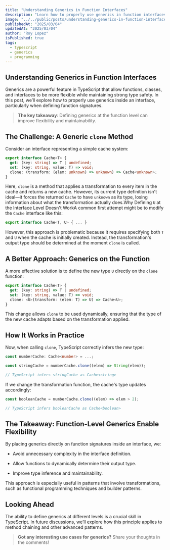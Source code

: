 ```yaml
---
title: "Understanding Generics in Function Interfaces"
description: "Learn how to properly use generics in function interfaces in TypeScript. This guide explores defining generics at the function level for better flexibility and type safety."
image: "../../public/posts/understanding-generics-in-function-interfaces.jpg"
publishedAt: "2025/03/04"
updatedAt: "2025/03/04"
author: "Roy Lopez"
isPublished: true
tags:
  - typescript
  - generics
  - programming
---
```


## Understanding Generics in Function Interfaces

Generics are a powerful feature in TypeScript that allow functions, classes, and interfaces to be more flexible while maintaining strong type safety. In this post, we’ll explore how to properly use generics inside an interface, particularly when defining function signatures.

> **The key takeaway**: Defining generics at the function level can improve flexibility and maintainability.

## The Challenge: A Generic `clone` Method

Consider an interface representing a simple cache system:

```typescript
export interface Cache<T> {
  get: (key: string) => T | undefined;
  set: (key: string, value: T) => void;
  clone: (transform: (elem: unknown) => unknown) => Cache<unknown>;
}
```

Here, `clone` is a method that applies a transformation to every item in the cache and returns a new cache. However, its current type definition isn't ideal—it forces the returned `Cache` to have `unknown` as its type, losing information about what the transformation actually does.Why Defining `U` at the Interface Level Doesn't WorkA common first attempt might be to modify the `Cache` interface like this:

```typescript
export interface Cache<T, U> { ... }
```

However, this approach is problematic because it requires specifying both `T` and `U` when the cache is initially created. Instead, the transformation's output type should be determined at the moment `clone` is called.

## A Better Approach: Generics on the Function

A more effective solution is to define the new type `U` directly on the `clone` function:

```typescript
export interface Cache<T> {
  get: (key: string) => T | undefined;
  set: (key: string, value: T) => void;
  clone: <U>(transform: (elem: T) => U) => Cache<U>;
}
```

This change allows `clone` to be used dynamically, ensuring that the type of the new cache adapts based on the transformation applied.

## How It Works in Practice

Now, when calling `clone`, TypeScript correctly infers the new type:

```typescript
const numberCache: Cache<number> = ...;

const stringCache = numberCache.clone((elem) => String(elem));

// TypeScript infers stringCache as Cache<string>
```

If we change the transformation function, the cache's type updates accordingly:

```typescript
const booleanCache = numberCache.clone((elem) => elem > 2);

// TypeScript infers booleanCache as Cache<boolean>
```

## The Takeaway: Function-Level Generics Enable Flexibility

By placing generics directly on function signatures inside an interface, we:

- Avoid unnecessary complexity in the interface definition.

- Allow functions to dynamically determine their output type.

- Improve type inference and maintainability.

This approach is especially useful in patterns that involve transformations, such as functional programming techniques and builder patterns.

## Looking Ahead

The ability to define generics at different levels is a crucial skill in TypeScript. In future discussions, we’ll explore how this principle applies to method chaining and other advanced patterns.

> **Got any interesting use cases for generics?** Share your thoughts in the comments!
